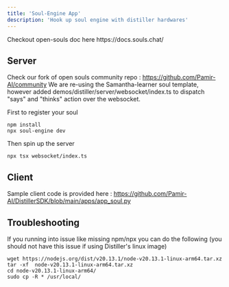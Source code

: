 ```yaml
---
title: 'Soul-Engine App'
description: 'Hook up soul engine with distiller hardwares'
---
```


<Info>
    Checkout open-souls doc here https://docs.souls.chat/
</Info>


## Server
Check our fork of open souls community repo : https://github.com/Pamir-AI/community
We are re-using the Samantha-learner soul template, however added demos/distiller/server/websocket/index.ts to dispatch "says" and "thinks" action over the websocket.

First to register your soul
```
npm install
npx soul-engine dev 
```
Then spin up the server 
```
npx tsx websocket/index.ts 
```


## Client
Sample client code is provided here : https://github.com/Pamir-AI/DistillerSDK/blob/main/apps/app_soul.py




## Troubleshooting
If you running into issue like missing npm/npx you can do the following (you should not have this issue if using Distiller's linux image)
```
wget https://nodejs.org/dist/v20.13.1/node-v20.13.1-linux-arm64.tar.xz
tar -xf  node-v20.13.1-linux-arm64.tar.xz
cd node-v20.13.1-linux-arm64/
sudo cp -R * /usr/local/
```